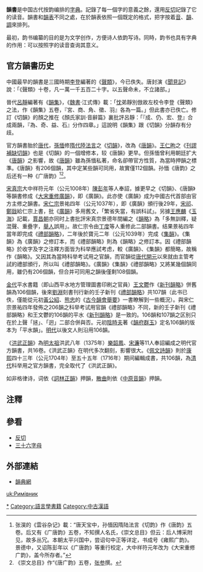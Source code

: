 '''韻書'''是中国古代按韵编排的[[字典|字典]]。記錄了每一個字的意義之餘，還用[[反切|反切]]記錄了它的读音。韻書和[[韻表|韻表]]不同之處，在於韻表依照一個既定的格式，把字按着[[音|音]]、[[韻|韻]]、[[調|調]]來排列。

最初，韵书编纂的目的是为文学创作，方便诗人依韵写诗。同時，韵书也具有字典的作用：可以按照字的读音查询其意义。

==官方韻書历史==
中國最早的韻書是三國時期[[李登|李登]]編著的《[[聲類|聲類]]》，今已佚失。唐封演《[[聞見記|聞見記]]》說：「《聲類》十卷，凡一萬一千五百二十字。以五聲命未，不立諸部。」

晉代[[呂靜|呂靜]]編著有《[[韻集|韻集]]》，《[[魏書|魏書]]·江式傳》載：「[[呂忱|忱]]弟靜別倣故左校令李登《聲類》之法，作《韻集》五卷，『宮、商、角、徵、羽』各為一篇。」但此書亦已佚亡。修訂《切韻》的顏之推在《顏氏家訓·音辭篇》裏批評呂靜：「『成、仍、宏、登』合成兩韻，『為、奇、益、石』分作四章。」這說明《韻集》跟《切韻》分韻存有分歧。 

官方韻書胎於[[唐代|唐代]]，[[孫愐|孫愐]]修[[隋代|隋代]][[陸法言|陸法言]]之《[[切韻|切韻]]》，改為《[[唐韻|唐韻]]》。[[王仁昫|王仁昫]]之《[[刊謬補缺切韻|刊謬補缺切韻]]》也是《切韻》的一個增修本，较《唐韻》更早。但孫愐曾利用朝廷扩大《[[唐韻|唐韻]]》之影響，故《[[唐韻|唐韻]]》雖為孫愐私著，命名卻帶官方性質，為當時押韻之標準。《唐韻》有206個韻，其中定某些韻可同用，故實僅112個韻。孙愐《唐韵》之后还有一种《广唐韵》<ref>张淏的《雲谷杂记》載：“唐天宝中，孙愐因隋陆法言《切韵》作《唐韵》五卷。后又有《广唐韵》五卷，不知撰人名氏，《崇文总目》但云：后人博采附见，故多丛冗。本朝太平兴国中，尝诏句中正等详定，书成号《雍熙广韵》。景德中，又诏陈彭年以《广唐韵》等重行校定，大中祥符元年改为《大宋重修广韵》，盖今所存者。”</ref><ref>《崇文总目》作“《唐广韵》五卷，[[张参|张参]]撰。</ref>。

[[宋真宗|宋真宗]]大中祥符元年（公元1008年）[[陳彭年|陳彭年]]等人奉詔，據更早之《切韻》、《唐韻》等韻書修成《[[大宋重修廣韻|大宋重修廣韻]]》，即《廣韻》。此亦使《廣韻》成为中國古代首部由官方主修之韻書。[[宋仁宗|宋仁宗]]景祐四年（公元1037年），即《廣韻》頒行後29年，[[宋祁|宋祁]]、[[鄭戩|鄭戩]]給仁宗上書，批《[[廣韻|廣韻]]》多用舊文，「繁省失當，有誤科試」。另據[[王應麟|王應麟]]《[[玉海|玉海]]》記載，[[賈昌朝|賈昌朝]]亦同时上書批評宋真宗景德年間編之《[[韻略|韻略]]》為「多無訓釋，疑混聲、重疊字，[[舉人|舉人]]誤用」。故仁宗令由[[丁度|丁度]]等人重修此二部韻書。结果景祐四年當年即完成《[[禮部韻略|禮部韻略]]》，二年後於寶元二年（公元1039年）完成《[[集韻|集韻]]》。《集韻》為《廣韻》之修訂本，而《禮部韻略》則為《韻略》之修訂本。因《禮部韻略》於收字及字之注釋方面皆为科举應試考虑，較《廣韻》、《集韻》都簡略，故稱作《韻略》。又因其為當時科举考试用之官韻，而官韻從[[唐代|唐代]][[開元|開元]]以來就由主管考試的禮部頒行，所以叫《禮部韻略》。《廣韻》《集韻》《禮部韻略》又將某幾個韻同用，雖仍有206個韻，但合并可同用之韻後僅剩108個韻。

[[金代|金代]]平水書籍（即山西平水地方管理圖書印刷之官員）[[王文鬱|王文鬱]]作《[[新刊韻略|新刊韻略]]》併舊韻為106個韻，後來[[劉淵_(金)|劉淵]]刻書刊行新的壬子新刊《[[壬子新刊禮部韻略|禮部韻略]]》共107韻（此书已佚，僅能從元初[[黃公紹|黃公紹]]、[[熊忠|熊忠]]的《[[古今韻會舉要|古今韻會舉要]]》一書瞭解到一些概況）。與宋仁宗景祐四年發佈之206韻之科举考试用官韻《禮部韻略》不同，新的壬子新刊《禮部韻略》和王文鬱的106韻的平水《[[新刊韻略|新刊韻略]]》是一致的。106韻和107韻之区别只在於上聲「拯」、「迥」二部合併與否。元初[[陰時夫|陰時夫]]著《[[韻府群玉|韻府群玉]]》定名106韻的版本为「平水韻」。[[明代|明代]]以後文人則沿用106韻。

《[[洪武正韻|洪武正韻]]》為[[明太祖|明太祖]]洪武八年（1375年）[[樂韶鳳|樂韶鳳]]、[[宋濂|宋濂]]等11人奉詔編成之明代官方韻書，共16卷。《洪武正韻》在明代多次翻刻，影響很大。《[[佩文詩韻|佩文詩韻]]》則於[[康熙|康熙]]四十三年（公元1704年）至五十五年（1716年）期间編輯成書，共106韻，為[[清代|清代]]科举用之官方韻書，完全取代了《洪武正韻》。

如非格律诗，词依《[[詞林正韻|詞林正韻]]》押韻，[[散曲|散曲]]則依《[[中原音韻|中原音韻]]》押韻。

==注釋==
<references/>

==參看==
* [[反切|反切]]
* [[三十六字母|三十六字母]]

== 外部連結 ==
* [http://ytenx.org/ 韻典網]
{{韻書}}
{{漢語辭書}}
{{Lexicography}}

[[Category:韻書|*]]
[[Category:語言學書籍|Category:語言學書籍]]
[[Category:中古漢語|Category:中古漢語]]

[[uk:Римівник|uk:Римівник]]